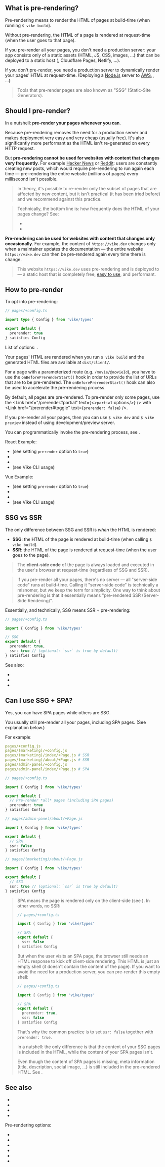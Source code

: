 

## What is pre-rendering?

Pre-rendering means to render the HTML of pages at build-time (when running <Link href="/cli">`$ vike build`</Link>).

Without pre-rendering, the HTML of a page is rendered at request-time (when the user goes to that page).

If you pre-render all your pages, you don't need a production server: your app consists only of a static assets (HTML, JS, CSS, images, ...) that can be deployed to a static host (<Link href="/github-pages" text="GitHub Pages" />, <Link href="/cloudflare-pages">Cloudflare Pages</Link>, <Link href="/netlify">Netlify</Link>, ...).

If you don't pre-render, you need a production server to dynamically render your pages' HTML at request-time. (Deploying a [Node.js](https://nodejs.org) server to [AWS](https://aws.amazon.com), <Link href="/cloudflare" text="Cloudflare Workers" />, <Link href="/vercel" text="Vercel" />...)

> Tools that pre-render pages are also known as "SSG" (Static-Site Generators).


## Should I pre-render?

In a nutshell: **pre-render your pages whenever you can**.

Because pre-rendering removes the need for a production server and makes deployment very easy and very cheap (usually free). It's also significantly more performant as the HTML isn't re-generated on every HTTP request.

But **pre-rendering cannot be used for websites with content that changes very frequently**. For example [Hacker News](https://news.ycombinator.com) or [Reddit](https://www.reddit.com): users are constantly creating new posts, which would require pre-rendering to run again each time — pre-rendering the entire website (millions of pages) every millisecond isn't possible.

> In theory, it's possible to re-render only the subset of pages that are affected by new content, but it isn't practical (it has been tried before) and we recommend against this practice.

> Technically, the bottom line is: how frequently does the HTML of your pages change? See:
> - <Link href="#ssg-vs-ssr" />
> - <Link href="/SSR-vs-SPA" />

**Pre-rendering can be used for websites with content that changes only occasionally**. For example, the content of `https://vike.dev` changes only when a maintainer updates the documentation — the entire website `https://vike.dev` can then be pre-rendered again every time there is change.

> This website `https://vike.dev` uses pre-rendering and is deployed to <Link href="/github-pages" text="GitHub Pages" /> — a static host that is completely free, [easy to use](https://github.com/vikejs/vike/blob/main/.github/workflows/website.yml), and performant.


## How to pre-render

To opt into pre-rendering:

```ts
// pages/+config.ts

import type { Config } from 'vike/types'

export default {
  prerender: true
} satisfies Config
```

List of options: <Link href="/prerender" />.

Your pages' HTML are rendered when you run <Link href="/cli">`$ vike build`</Link> and the generated HTML files are available at `dist/client/`.

For a page with a parameterized route (e.g. `/movie/@movieId`), you have to use the <Link href="/onBeforePrerenderStart">`onBeforePrerenderStart()` hook</Link> in order to provide the list of URLs that are to be pre-rendered. The `onBeforePrerenderStart()` hook can also be used to accelerate the pre-rendering process.

<PreRenderDynamicRoutes />

By default, all pages are pre-rendered. To pre-render only some pages, use the <Link href="/prerender#partial" text={<><code>partial</code> option</>} /> with <Link href="/prerender#toggle" text={<code>prerender: false</code>} />.

If you pre-render all your pages, then you can use <Link href="/cli">`$ vike dev` and `$ vike preview`</Link> instead of using development/preview server.

You can programmatically invoke the pre-rendering process, see <Link href="/api#prerender" doNotInferSectionTitle />.

React Example:
 - <RepoLink path='/examples/react-full/vite.config.ts' /> (see setting <code>prerender</code> option to `true`)
 - <RepoLink path='/examples/react-full/pages/hello/+onBeforePrerenderStart.ts' />
 - <RepoLink path='/examples/react-full/pages/star-wars/index/+onBeforePrerenderStart.ts' />
 - <RepoLink path='/examples/react-full/package.json' /> (see Vike CLI usage)

Vue Example:
 - <RepoLink path='/examples/vue-full/vite.config.ts' /> (see setting <code>prerender</code> option to `true`)
 - <RepoLink path='/examples/vue-full/pages/hello/+onBeforePrerenderStart.ts' />
 - <RepoLink path='/examples/vue-full/pages/star-wars/index/+onBeforePrerenderStart.ts' />
 - <RepoLink path='/examples/vue-full/package.json' /> (see Vike CLI usage)


## SSG vs SSR

The only difference between SSG and SSR is *when* the HTML is rendered:
- **SSG**: the HTML of the page is rendered at build-time (when calling <Link href="/cli">`$ vike build`</Link>).
- **SSR**: the HTML of the page is rendered at request-time (when the user goes to the page).

> The **client-side code** of the page is always loaded and executed in the user's browser at request-time (regardless of SSG and SSR).

> If you pre-render all your pages, there's no server — all "server-side code" runs at build-time. Calling it "server-side code" is technically a misnomer, but we keep the term for simplicity. One way to think about pre-rendering is that it essentially means "pre-rendered SSR (Server-Side Rendering)".

Essentially, and technically, SSG means SSR + pre-rendering:

```ts
// pages/+config.ts

import { Config } from 'vike/types'

// SSG
export default {
  prerender: true,
  ssr: true // (optional: `ssr` is true by default)
} satisfies Config
```

See also:
- <Link href="/prerender" />
- <Link href="/ssr" />
- <Link href="/SSR-vs-SPA" />


## Can I use SSG + SPA?

Yes, you can have SPA pages while others are SSG.

You usually still pre-render all your pages, including SPA pages. (See explanation below.)

For example:

```yaml
pages/+config.js
pages/(marketing)/+config.js
pages/(marketing)/index/+Page.js # SSR
pages/(marketing)/about/+Page.js # SSR
pages/admin-panel/+config.js
pages/admin-panel/index/+Page.js # SPA
```

```ts
// pages/+config.ts

import { Config } from 'vike/types'

export default {
  // Pre-render *all* pages (including SPA pages)
  prerender: true
} satisfies Config
```

```ts
// pages/admin-panel/about/+Page.js

import { Config } from 'vike/types'

export default {
  // SPA
  ssr: false
} satisfies Config
```

```ts
// pages/(marketing)/about/+Page.js

import { Config } from 'vike/types'

export default {
  // SSG
  ssr: true // (optional: `ssr` is true by default)
} satisfies Config
```

> SPA means the page is rendered only on the client-side (see <Link href="/what-is-SSR-and-SPA" />). In other words, <Link href="/ssr">no SSR</Link>:
>
> ```ts
> // pages/+config.ts
>
> import { Config } from 'vike/types'
>
> // SPA
> export default {
>   ssr: false
> } satisfies Config
> ```
>
> But when the user visits an SPA page, the browser still needs an HTML response to kick off client-side rendering. This HTML is just an empty shell (it doesn't contain the content of the page). If you want to avoid the need for a production server, you can pre-render this empty shell:
>
> ```ts
> // pages/+config.ts
>
> import { Config } from 'vike/types'
>
> // SPA
> export default {
>   prerender: true,
>   ssr: false
> } satisfies Config
> ```
>
> That's why the common practice is to set `ssr: false` together with `prerender: true`.
>
> In a nutshell: the only difference is that the content of your SSG pages is included in the HTML, while the content of your SPA pages isn't.
>
> Even though the content of SPA pages is missing, meta information (title, description, social image, ...) is still included in the pre-rendered HTML. See <Link href="/head-tags#spa" />.


## See also

- <Link href="/data-fetching#pre-rendering-ssg" doNotInferSectionTitle />
- <Link href="/static-hosts" />
- <Link href="/SSR-vs-SPA" />
- <Link href="/ssr" />

Pre-rendering options:

- <Link href="/prerender" />
- <Link href="/onBeforePrerenderStart" />
- <Link href="/onPrerenderStart" />
- <Link href="/api#prerender" doNotInferSectionTitle />
- <Link href="/cli" />
- <Link href="/ssr" />
